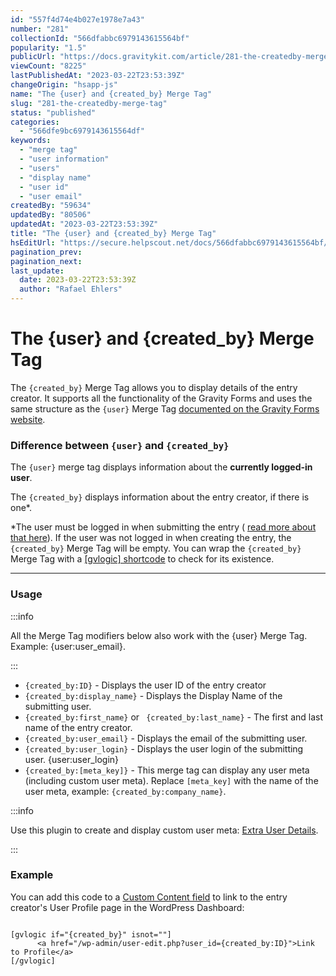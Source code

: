 ```yaml
---
id: "557f4d74e4b027e1978e7a43"
number: "281"
collectionId: "566dfabbc6979143615564bf"
popularity: "1.5"
publicUrl: "https://docs.gravitykit.com/article/281-the-createdby-merge-tag"
viewCount: "8225"
lastPublishedAt: "2023-03-22T23:53:39Z"
changeOrigin: "hsapp-js"
name: "The {user} and {created_by} Merge Tag"
slug: "281-the-createdby-merge-tag"
status: "published"
categories: 
  - "566dfe9bc6979143615564df"
keywords: 
  - "merge tag"
  - "user information"
  - "users"
  - "display name"
  - "user id"
  - "user email"
createdBy: "59634"
updatedBy: "80506"
updatedAt: "2023-03-22T23:53:39Z"
title: "The {user} and {created_by} Merge Tag"
hsEditUrl: "https://secure.helpscout.net/docs/566dfabbc6979143615564bf/article/557f4d74e4b027e1978e7a43"
pagination_prev: 
pagination_next: 
last_update:
  date: 2023-03-22T23:53:39Z
  author: "Rafael Ehlers"
---
```


# The {user} and {created_by} Merge Tag

The `{created_by}` Merge Tag allows you to display details of the entry creator. It supports all the functionality of the Gravity Forms and uses the same structure as the `{user}` Merge Tag [documented on the Gravity Forms website](https://docs.gravityforms.com/user-merge-tag/).

### **Difference between `{user}` and `{created_by}`**

The `{user}` merge tag displays information about the **currently logged-in user**.

The `{created_by}` displays information about the entry creator, if there is one\*.

\*The user must be logged in when submitting the entry ( [read more about that here](https://docs.gravitykit.com/article/717-understanding-how-an-entry-gets-associated-with-a-user)). If the user was not logged in when creating the entry, the `{created_by}` Merge Tag will be empty. You can wrap the `{created_by}` Merge Tag with a [\[gvlogic\] shortcode](https://docs.gravitykit.com/article/252-gvlogic-shortcode) to check for its existence.

---

### Usage


:::info

All the Merge Tag modifiers below also work with the {user} Merge Tag. Example: {user:user\_email}.

:::

 - `{created_by:ID}` - Displays the user ID of the entry creator
- `{created_by:display_name}` - Displays the Display Name of the submitting user.
- `{created_by:first_name}` or ` {created_by:last_name}` - The first and last name of the entry creator.
- `{created_by:user_email}` - Displays the email of the submitting user.
- `{created_by:user_login}` - Displays the user login of the submitting user. {user:user\_login}
- `{created_by:[meta_key]}` - This merge tag can display any user meta (including custom user meta). Replace `[meta_key]` with the name of the user meta, example: `{created_by:company_name}`.


:::info

Use this plugin to create and display custom user meta: [Extra User Details](https://wordpress.org/plugins/extra-user-details/).

:::

 ### Example

You can add this code to a [Custom Content field](https://docs.gravitykit.com/article/111-using-the-custom-content-field) to link to the entry creator's User Profile page in the WordPress Dashboard:

```

[gvlogic if="{created_by}" isnot=""]
      <a href="/wp-admin/user-edit.php?user_id={created_by:ID}">Link to Profile</a>
[/gvlogic]
```